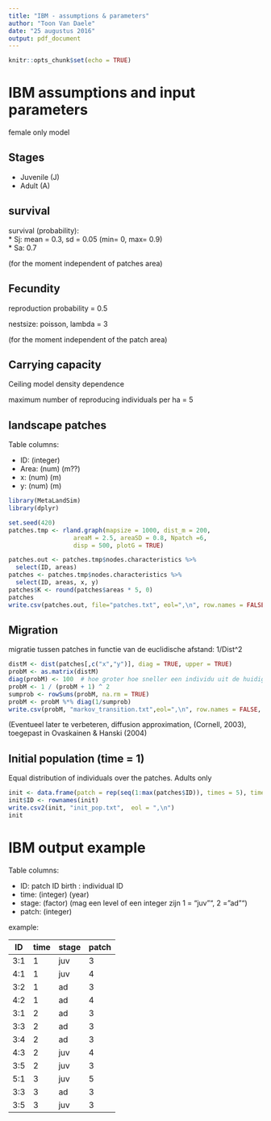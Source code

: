 ```yaml
---
title: "IBM - assumptions & parameters"
author: "Toon Van Daele"
date: "25 augustus 2016"
output: pdf_document
---
```


```r
knitr::opts_chunk$set(echo = TRUE)
```

# IBM assumptions and input parameters

female only model

## Stages  

* Juvenile (J)   
* Adult (A)  

## survival
 
survival (probability):  
* Sj: mean = 0.3, sd = 0.05   (min= 0, max= 0.9)  
* Sa: 0.7

(for the moment independent of patches area)

## Fecundity

reproduction probability = 0.5

nestsize: poisson, lambda = 3

(for the moment independent of the patch area)

## Carrying capacity

Ceiling model density dependence

maximum number of reproducing individuals per ha = 5


## landscape patches

Table columns:

* ID: (integer)
* Area: (num) (m??)
* x: (num) (m)
* y: (num) (m)

```r
library(MetaLandSim)
library(dplyr)

set.seed(420)
patches.tmp <- rland.graph(mapsize = 1000, dist_m = 200, 
                  areaM = 2.5, areaSD = 0.8, Npatch =6, 
                  disp = 500, plotG = TRUE)

patches.out <- patches.tmp$nodes.characteristics %>%
  select(ID, areas)
patches <- patches.tmp$nodes.characteristics %>%
  select(ID, areas, x, y)
patches$K <- round(patches$areas * 5, 0)
patches
write.csv(patches.out, file="patches.txt", eol=",\n", row.names = FALSE, col.names = FALSE)
```


## Migration

migratie tussen patches in functie van de euclidische afstand: 1/Dist^2

```r
distM <- dist(patches[,c("x","y")], diag = TRUE, upper = TRUE)
probM <- as.matrix(distM)
diag(probM) <- 100  # hoe groter hoe sneller een individu uit de huidige patch migreert
probM <- 1 / (probM + 1) ^ 2
sumprob <- rowSums(probM, na.rm = TRUE)
probM <- probM %*% diag(1/sumprob)
write.csv(probM, "markov_transition.txt",eol=",\n", row.names = FALSE, col.names = FALSE)
```

(Eventueel later te verbeteren, diffusion approximation, (Cornell, 2003), toegepast in Ovaskainen & Hanski (2004)

## Initial population (time = 1)

Equal distribution of individuals over the patches. Adults only

```r
init <- data.frame(patch = rep(seq(1:max(patches$ID)), times = 5), timestep = 1)
init$ID <- rownames(init)
write.csv2(init, "init_pop.txt",  eol = ",\n")
init
```



# IBM output example


Table columns:

* ID:  patch ID birth : individual ID
* time: (integer) (year)
* stage: (factor)  (mag een level of een integer zijn 1 = "juv"", 2 = "ad"")
* patch: (integer)

example:

ID    |  time | stage | patch
------|-------|-------|------
3:1   |  1    | juv   | 3
4:1   |  1    | juv   | 4
3:2   |  1    | ad    | 3
4:2   |  1    | ad    | 4
3:1   |  2    | ad    | 3
3:3   |  2    | ad    | 3
3:4   |  2    | ad    | 3
4:3   |  2    | juv   | 4
3:5   |  2    | juv   | 3
5:1   |  3    | juv   | 5
3:3   |  3    | ad    | 3
3:5   |  3    | juv   | 3

